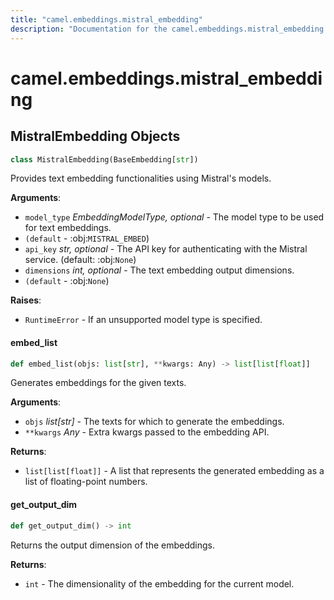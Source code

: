 ```yaml
---
title: "camel.embeddings.mistral_embedding"
description: "Documentation for the camel.embeddings.mistral_embedding module"
---
```


<a id="camel.embeddings.mistral_embedding"></a>

# camel.embeddings.mistral\_embedding

<a id="camel.embeddings.mistral_embedding.MistralEmbedding"></a>

## MistralEmbedding Objects

```python
class MistralEmbedding(BaseEmbedding[str])
```

Provides text embedding functionalities using Mistral's models.

**Arguments**:

- `model_type` _EmbeddingModelType, optional_ - The model type to be
  used for text embeddings.
- `(default` - :obj:`MISTRAL_EMBED`)
- `api_key` _str, optional_ - The API key for authenticating with the
  Mistral service. (default: :obj:`None`)
- `dimensions` _int, optional_ - The text embedding output dimensions.
- `(default` - :obj:`None`)
  

**Raises**:

- `RuntimeError` - If an unsupported model type is specified.

<a id="camel.embeddings.mistral_embedding.MistralEmbedding.embed_list"></a>

#### embed\_list

```python
def embed_list(objs: list[str], **kwargs: Any) -> list[list[float]]
```

Generates embeddings for the given texts.

**Arguments**:

- `objs` _list[str]_ - The texts for which to generate the embeddings.
- `**kwargs` _Any_ - Extra kwargs passed to the embedding API.
  

**Returns**:

- `list[list[float]]` - A list that represents the generated embedding
  as a list of floating-point numbers.

<a id="camel.embeddings.mistral_embedding.MistralEmbedding.get_output_dim"></a>

#### get\_output\_dim

```python
def get_output_dim() -> int
```

Returns the output dimension of the embeddings.

**Returns**:

- `int` - The dimensionality of the embedding for the current model.

